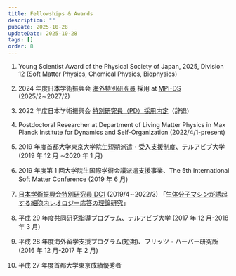 ```yaml
---
title: Fellowships & Awards
description: ""
pubDate: 2025-10-28
updateDate: 2025-10-28
tags: []
order: 8
---
```


1. Young Scientist Award of the Physical Society of Japan, 2025, Division 12 (Soft Matter Physics, Chemical Physics, Biophysics)

1. 2024 年度日本学術振興会 [海外特別研究員](https://www.jsps.go.jp/j-ab/) 採用 at [MPI-DS](https://www.ds.mpg.de/en) (2025/2∼2027/2)

1. 2022 年度日本学術振興会 [特別研究員（PD）採用内定](https://www.jsps.go.jp/j-pd/)（辞退)

1. Postdoctoral Researcher at Department of Living Matter Physics in Max Planck Institute for Dynamics and Self-Organization (2022/4/1-present)

1. 2019 年度首都大学東京大学院生短期派遣・受入支援制度、テルアビブ大学 (2019 年 12 月 ∼2020 年 1 月)

1. 2019 年度第 1 回大学院生国際学術会議派遣支援事業、The 5th International Soft Matter Conference (2019 年 6 月)

1. [日本学術振興会特別研究員 DC1](https://www.jsps.go.jp/j-pd/) (2019/4∼2022/3)
   「[生体分子マシンが誘起する細胞内レオロジー応答の理論研究](https://kaken.nii.ac.jp/grant/KAKENHI-PROJECT-19J20271/)」

1. 平成 29 年度共同研究指導プログラム、テルアビブ大学 (2017 年 12 月-2018 年 3 月)

1. 平成 28 年度海外留学支援プログラム(短期)、フリッツ・ハーバー研究所 (2016 年 12 月-2017 年 2 月)

1. 平成 27 年度首都大学東京成績優秀者
